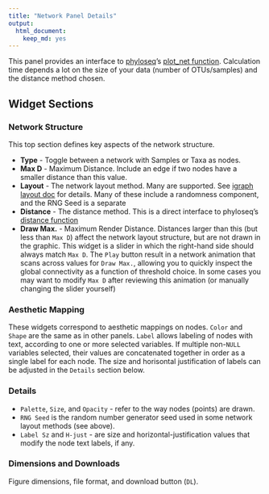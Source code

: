 ```yaml
---
title: "Network Panel Details"
output:
  html_document:
    keep_md: yes
---
```


This panel provides an interface to 
[phyloseq](http://joey711.github.io/phyloseq)'s
[plot_net function](http://joey711.github.io/phyloseq/plot_network-examples.html).
Calculation time depends a lot on the size of your data (number of OTUs/samples)
and the distance method chosen. 

## Widget Sections

### Network Structure

This top section defines key aspects of the network structure. 

- **Type** - Toggle between a network with Samples or Taxa as nodes. 
- **Max D** - Maximum Distance. Include an edge if two nodes have a smaller distance than this value.
- **Layout** - The network layout method. Many are supported.
See [igraph layout doc](http://www.inside-r.org/packages/cran/igraph/docs/layout) for details.
Many of these include a randomness component, and the RNG Seed is a separate
- **Distance** - The distance method. This is a direct interface to phyloseq's
[distance function](http://joey711.github.io/phyloseq/distance)
- **Draw Max.** - Maximum Render Distance. Distances larger than this (but less than `Max D`)
affect the network layout structure, but are not drawn in the graphic.
This widget is a slider in which the right-hand side should always match `Max D`.
The `Play` button result in a network animation that scans across values for `Draw Max.`,
allowing you to quickly inspect the global connectivity as a function of threshold choice.
In some cases you may want to modify `Max D` after reviewing this animation
(or manually changing the slider yourself)

### Aesthetic Mapping

These widgets correspond to aesthetic mappings on nodes.
`Color` and `Shape` are the same as in other panels. 
`Label` allows labeling of nodes with text,
according to one or more selected variables.
If multiple non-`NULL` variables selected,
their values are concatenated together
in order as a single label for each node.
The size and horisontal justification of labels
can be adjusted in the `Details` section below.

### Details

- `Palette`, `Size`, and `Opacity` - refer to the way nodes (points) are drawn.
- `RNG Seed` is the random number generator seed
used in some network layout methods (see above).
- `Label Sz` and `H-just` - are size and horizontal-justification values
that modify the node text labels, if any.

### Dimensions and Downloads

Figure dimensions, file format, and download button (`DL`).


